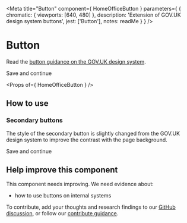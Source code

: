 
<Meta
  title="Button"
  component={ HomeOfficeButton }
  parameters={ {
    chromatic: { viewports: [640, 480] },
    description: 'Extension of GOV.UK design system buttons',
    jest: ['Button'],
    notes: readMe
  } }
/>

# Button

Read the [button guidance on the GOV.UK design system](https://design-system.service.gov.uk/components/button/).

<Preview withToolbar>
  <Story name="Button">
    <HomeOfficeButton>
      Save and continue
    </HomeOfficeButton>
  </Story>
</Preview>

<Props of={ HomeOfficeButton } />


## How to use
### Secondary buttons

The style of the secondary button is slightly changed from the GOV.UK design system to improve the contrast with the page background.

<Preview>
  <Story name="Standard">
    <HomeOfficeButton classModifiers="secondary">
      Save and continue
    </HomeOfficeButton>
  </Story>
</Preview>

## Help improve this component

This component needs improving. We need evidence about:

- how to use buttons on internal systems

To contribute, add your thoughts and research findings to our [GitHub discussion](https://github.com/UKHomeOffice/design-system/discussions/372), or follow our [contribute guidance](/contribute).